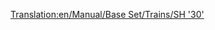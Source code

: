 [[Translation:en/Manual/Base Set/Trains/SH '30']]
{{en/Manual/Base Set/Trains/Trains|Cost=£30,468 ($60.936) 
|Speed=160 kph (100 mph)
|Weight=84 t
|Power=3,600 hp (4.827 kW)
|Annual=£2,531 ($5.062)
|Designed=1965
|Lifespan=23
|Capacity=N/A
|Description=No description has been written for this train yet. If you know something about this train, feel free to edit this page and add it!
|Real-life=The SH "30" was really the [http://en.wikipedia.org/wiki/British_Rail_Class_86 BR Class "86"], an electric locomotive capable of speeds of up to 100mph. Primarily designed to pull expresses up and down the West Coast Main Line in Britain.  Like the Metro-Cammell DMU these machines date from the early 1960's and the original West Coast Line Electrification scheme. Incredibly, some are still used today to pull the occasional train on the West Coast Line, and used more so in East Anglia.
}}